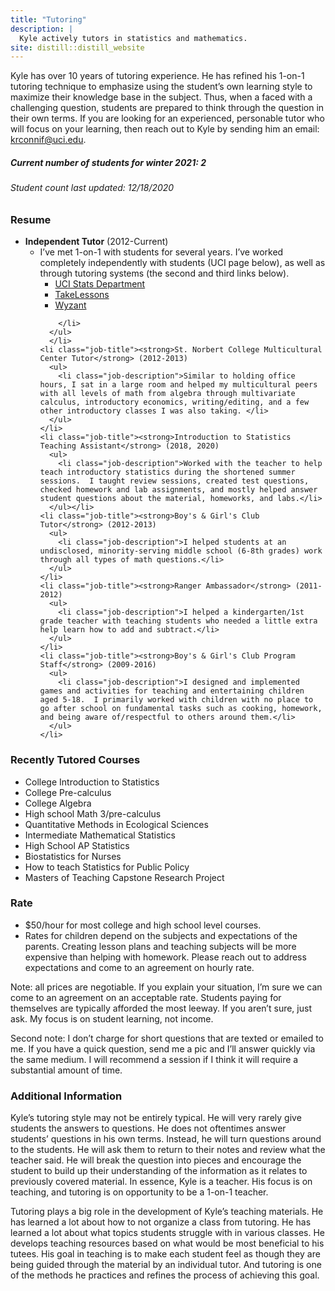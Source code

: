 ```yaml
---
title: "Tutoring"
description: |
  Kyle actively tutors in statistics and mathematics.
site: distill::distill_website
---
```




<div>
  <p>
    Kyle has over 10 years of tutoring experience.  He has refined his 1-on-1 tutoring technique to emphasize using the student's own learning style to maximize their knowledge base in the subject.  Thus, when a faced with a challenging question, students are prepared to think through the question in their own terms.  If you are looking for an experienced, personable tutor who will focus on your learning, then reach out to Kyle by sending him an email: <a href="mailto:krconnif@uci.edu">krconnif@uci.edu</a>.
  </p>
</div>
<div>
  <h5>Current number of students for winter 2021: 2 </h5>
  <h6>Student count last updated: 12/18/2020</h6>
</div>



<div>
  <h3>Resume</h3>
  <ul>
    <li class="job-title"><strong>Independent Tutor</strong> (2012-Current)
      <ul>
      <li class="job-description">I've met 1-on-1 with students for several years.  I've worked completely independently with students (UCI page below), as well as through tutoring systems (the second and third links below).
        <ul>
          <li><a href="https://www.stat.uci.edu/tutoring-resources/">UCI Stats Department</a></li>
          <li><a href="https://takelessons.com/profile/kyle-c31?service=math&online=1">TakeLessons</a></li>
          <li><a href="https://www.wyzant.com/match/tutor/86985535">Wyzant</a></li>
        </ul>
        </li>
      </ul>
      </li>
    <li class="job-title"><strong>St. Norbert College Multicultural Center Tutor</strong> (2012-2013)
      <ul>
        <li class="job-description">Similar to holding office hours, I sat in a large room and helped my multicultural peers with all levels of math from algebra through multivariate calculus, introductory economics, writing/editing, and a few other introductory classes I was also taking. </li>
      </ul>
    </li>
    <li class="job-title"><strong>Introduction to Statistics Teaching Assistant</strong> (2018, 2020)
      <ul>
        <li class="job-description">Worked with the teacher to help teach introductory statistics during the shortened summer sessions.  I taught review sessions, created test questions, checked homework and lab assignments, and mostly helped answer student questions about the material, homeworks, and labs.</li>
      </ul></li>
    <li class="job-title"><strong>Boy's & Girl's Club Tutor</strong> (2012-2013)
      <ul>
        <li class="job-description">I helped students at an undisclosed, minority-serving middle school (6-8th grades) work through all types of math questions.</li>
      </ul>
    </li>
    <li class="job-title"><strong>Ranger Ambassador</strong> (2011-2012)
      <ul>
        <li class="job-description">I helped a kindergarten/1st grade teacher with teaching students who needed a little extra help learn how to add and subtract.</li>
      </ul>
    </li>
    <li class="job-title"><strong>Boy's & Girl's Club Program Staff</strong> (2009-2016)
      <ul>
        <li class="job-description">I designed and implemented games and activities for teaching and entertaining children aged 5-18.  I primarily worked with children with no place to go after school on fundamental tasks such as cooking, homework, and being aware of/respectful to others around them.</li>
      </ul>
    </li>
  </ul>  
</div>

<div>
<h3>Recently Tutored Courses</h3>
  <ul>
    <li>College Introduction to Statistics</li>
    <li>College Pre-calculus</li>
    <li>College Algebra</li>
    <li>High school Math 3/pre-calculus</li>
    <li>Quantitative Methods in Ecological Sciences</li>
    <li>Intermediate Mathematical Statistics</li>
    <li>High School AP Statistics</li>
    <li>Biostatistics for Nurses</li>
    <li>How to teach Statistics for Public Policy</li>
    <li>Masters of Teaching Capstone Research Project</li>
  </ul>
</div>

<div>
<h3>Rate</h3>
<ul>
<li>$50/hour for most college and high school level courses.</li>
<li>Rates for children depend on the subjects and expectations of the parents. Creating lesson plans and teaching subjects will be more expensive than helping with homework.  Please reach out to address expectations and come to an agreement on hourly rate.</li>
</ul>
<p>Note: all prices are negotiable.  If you explain your situation, I'm sure we can come to an agreement on an acceptable rate.  Students paying for themselves are typically afforded the most leeway.  If you aren't sure, just ask.  My focus is on student learning, not income.</p>
<p>Second note: I don't charge for short questions that are texted or emailed to me.  If you have a quick question, send me a pic and I'll answer quickly via the same medium.  I will recommend a session if I think it will require a substantial amount of time.</p>
</div>

<div>
<h3>Additional Information</h3>
  <p>
    Kyle's tutoring style may not be entirely typical.  He will very rarely give students the answers to questions.  He does not oftentimes answer students' questions in his own terms.  Instead, he will turn questions around to the students.  He will ask them to return to their notes and review what the teacher said.  He will break the question into pieces and encourage the student to build up their understanding of the information as it relates to previously covered material.  In essence, Kyle is a teacher.  His focus is on teaching, and tutoring is on opportunity to be a 1-on-1 teacher.  
  </p>
  <p>
    Tutoring plays a big role in the development of Kyle's teaching materials.  He has learned a lot about how to not organize a class from tutoring.  He has learned a lot about what topics students struggle with in various classes.  He develops teaching resources based on what would be most beneficial to his tutees.  His goal in teaching is to make each student feel as though they are being guided through the material by an individual tutor.  And tutoring is one of the methods he practices and refines the process of achieving this goal.
  </p>

</div>







